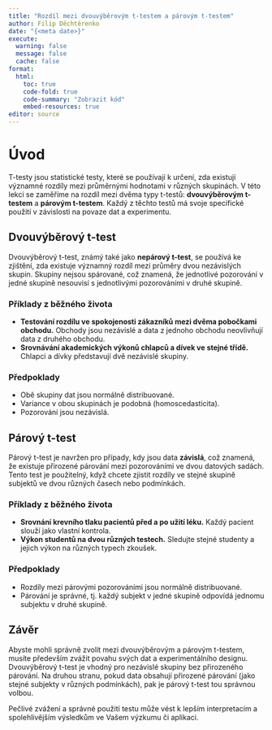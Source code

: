 ```yaml
---
title: "Rozdíl mezi dvouvýběrovým t-testem a párovým t-testem"
author: Filip Děchtěrenko
date: "{<meta date>}"
execute:
  warning: false
  message: false
  cache: false
format:
  html:
    toc: true
    code-fold: true
    code-summary: "Zobrazit kód"
    embed-resources: true
editor: source
---
```


# Úvod

T-testy jsou statistické testy, které se používají k určení, zda existují významné rozdíly mezi průměrnými hodnotami v různých skupinách. V této lekci se zaměříme na rozdíl mezi dvěma typy t-testů: **dvouvýběrovým t-testem** a **párovým t-testem**. Každý z těchto testů má svoje specifické použití v závislosti na povaze dat a experimentu.

## Dvouvýběrový t-test

Dvouvýběrový t-test, známý také jako **nepárový t-test**, se používá ke zjištění, zda existuje významný rozdíl mezi průměry dvou nezávislých skupin. Skupiny nejsou spárované, což znamená, že jednotlivé pozorování v jedné skupině nesouvisí s jednotlivými pozorováními v druhé skupině.

### Příklady z běžného života

- **Testování rozdílu ve spokojenosti zákazníků mezi dvěma pobočkami obchodu.** Obchody jsou nezávislé a data z jednoho obchodu neovlivňují data z druhého obchodu.
- **Srovnávání akademických výkonů chlapců a dívek ve stejné třídě.** Chlapci a dívky představují dvě nezávislé skupiny.

### Předpoklady

- Obě skupiny dat jsou normálně distribuované.
- Variance v obou skupinách je podobná (homoscedasticita).
- Pozorování jsou nezávislá.

## Párový t-test

Párový t-test je navržen pro případy, kdy jsou data **závislá**, což znamená, že existuje přirozené párování mezi pozorováními ve dvou datových sadách. Tento test je použitelný, když chcete zjistit rozdíly ve stejné skupině subjektů ve dvou různých časech nebo podmínkách.

### Příklady z běžného života

- **Srovnání krevního tlaku pacientů před a po užití léku.** Každý pacient slouží jako vlastní kontrola.
- **Výkon studentů na dvou různých testech.** Sledujte stejné studenty a jejich výkon na různých typech zkoušek.

### Předpoklady

- Rozdíly mezi párovými pozorováními jsou normálně distribuované.
- Párování je správné, tj. každý subjekt v jedné skupině odpovídá jednomu subjektu v druhé skupině.

## Závěr

Abyste mohli správně zvolit mezi dvouvýběrovým a párovým t-testem, musíte především zvážit povahu svých dat a experimentálního designu. Dvouvýběrový t-test je vhodný pro nezávislé skupiny bez přirozeného párování. Na druhou stranu, pokud data obsahují přirozené párování (jako stejné subjekty v různých podmínkách), pak je párový t-test tou správnou volbou.

Pečlivé zvážení a správné použití testu může vést k lepším interpretacím a spolehlivějším výsledkům ve Vašem výzkumu či aplikaci.




